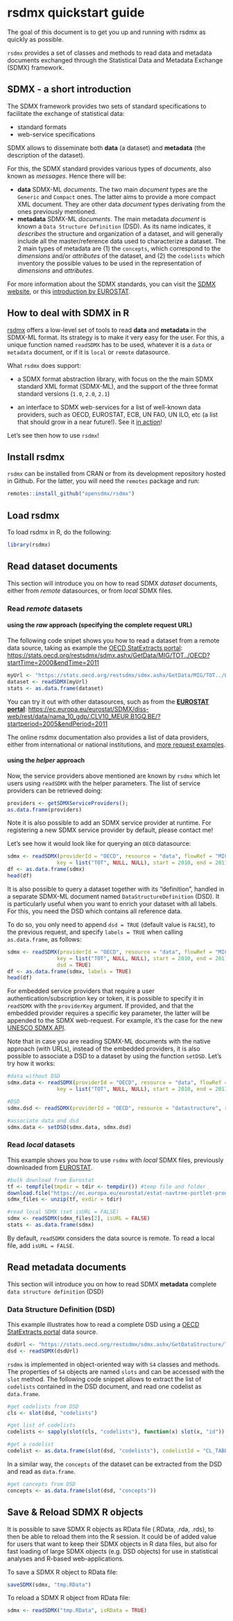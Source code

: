 <!--
%\VignetteEngine{knitr::knitr}
%\VignetteIndexEntry{rsdmx quickstart guide}
-->

# rsdmx quickstart guide

The goal of this document is to get you up and running with rsdmx as quickly as possible.

``rsdmx`` provides a set of classes and methods to read data and metadata documents exchanged through the Statistical Data and Metadata Exchange (SDMX) framework.

## SDMX - a short introduction

The SDMX framework provides two sets of standard specifications to facilitate the exchange of statistical data:

* standard formats
* web-service specifications

SDMX allows to disseminate both **data** (a dataset) and **metadata** (the description of the dataset).

For this, the SDMX standard provides various types of _documents_, also known as _messages_. Hence there will be:

* **data** SDMX-ML _documents_. The two main _document_ types are the ``Generic`` and ``Compact`` ones. The latter aims to provide a more compact XML document. They are other data _document_ types derivating from the ones previously mentioned.
* **metadata** SDMX-ML _documents_. The main metadata _document_ is known a ``Data Structure Definition`` (DSD). As its name indicates, it _describes_ the structure and organization of a dataset, and will generally include all the master/reference data used to characterize a dataset. The 2 main types of metadata are (1) the ``concepts``, which correspond to the _dimensions_ and/or _attributes_ of the dataset, and (2) the ``codelists`` which inventory the possible values to be used in the representation of _dimensions_ and _attributes_.

For more information about the SDMX standards, you can visit the [SDMX website](https://sdmx.org/), or this [introduction by EUROSTAT](https://ec.europa.eu/eurostat/web/sdmx-infospace/trainings-tutorials).

## How to deal with SDMX in R

[rsdmx](https://cran.r-project.org/package=rsdmx) offers a low-level set of tools to read **data** and **metadata** in the SDMX-ML format. Its strategy is to make it very easy for the user. For this, a unique function named ``readSDMX`` has to be used, whatever it is a ``data`` or ``metadata`` document, or if it is ``local`` or ``remote`` datasource.

What ``rsdmx`` does support:

* a SDMX format abstraction library, with focus on the the main SDMX standard XML format (SDMX-ML), and the support of the three format standard versions (``1.0``, ``2.0``, ``2.1``)

* an interface to SDMX web-services for a list of well-known data providers, such as OECD, EUROSTAT, ECB, UN FAO, UN ILO, etc (a list that should grow in a near future!). See it [in action](https://github.com/opensdmx/rsdmx/blob/master/vignettes/quickstart.Rmd#using-the-helper-approach)!

Let's see then how to use ``rsdmx``!

## Install rsdmx

``rsdmx`` can be installed from CRAN or from its development repository hosted in Github. For the latter, you will need the ``remotes`` package and run:

```{r, eval=FALSE, results="hide"}
remotes::install_github("opensdmx/rsdmx")
```

## Load rsdmx

To load rsdmx in R, do the following:

```{r,eval = FALSE,results="hide"}
library(rsdmx)
```

## Read dataset documents

This section will introduce you on how to read SDMX *dataset* documents, either from _remote_ datasources, or from _local_ SDMX files.

### Read _remote_ datasets

#### using the _raw_ approach (specifying the complete request URL)

The following code snipet shows you how to read a dataset from a remote data source, taking as example the [OECD StatExtracts portal](https://stats.oecd.org): [https://stats.oecd.org/restsdmx/sdmx.ashx/GetData/MIG/TOT../OECD?startTime=2000&endTime=2011](https://stats.oecd.org/restsdmx/sdmx.ashx/GetData/MIG/TOT../OECD?startTime=2000&endTime=2011)

```{r,eval = FALSE,results="hide"}
myUrl <- "https://stats.oecd.org/restsdmx/sdmx.ashx/GetData/MIG/TOT../OECD?startTime=2000&endTime=2011"
dataset <- readSDMX(myUrl)
stats <- as.data.frame(dataset)
```

You can try it out with other datasources, such as from the [**EUROSTAT portal**](https://ec.europa.eu/eurostat/web/sdmx-web-services/rest-sdmx-2.1): [https://ec.europa.eu/eurostat/SDMX/diss-web/rest/data/nama_10_gdp/.CLV10_MEUR.B1GQ.BE/?startperiod=2005&endPeriod=2011](https://ec.europa.eu/eurostat/SDMX/diss-web/rest/data/nama_10_gdp/.CLV10_MEUR.B1GQ.BE/?startperiod=2005&endPeriod=2011)

The online rsdmx documentation also provides a list of data providers, either from international or national institutions, and [more request examples](https://github.com/opensdmx/rsdmx/wiki#read-remote-datasets).

#### using the _helper_ approach

Now, the service providers above mentioned are known by ``rsdmx`` which let users using ``readSDMX`` with the helper parameters. The list of service providers can be retrieved doing:

```{r,eval = FALSE,results="hide"}
providers <- getSDMXServiceProviders();
as.data.frame(providers)
```

Note it is also possible to add an SDMX service provider at runtime. For registering a new SDMX service provider by default, please contact me!

Let's see how it would look like for querying an ``OECD`` datasource:

```{r, eval = FALSE,message = FALSE,results="hide"}
sdmx <- readSDMX(providerId = "OECD", resource = "data", flowRef = "MIG",
                key = list("TOT", NULL, NULL), start = 2010, end = 2011)
df <- as.data.frame(sdmx)
head(df)
```

It is also possible to query a dataset together with its "definition", handled
in a separate SDMX-ML document named ``DataStructureDefinition`` (DSD). It is 
particularly useful when you want to enrich your dataset with all labels. For this, 
you need the DSD which contains all reference data.

To do so, you only need to append ``dsd = TRUE`` (default value is ``FALSE``), 
to the previous request, and specify ``labels = TRUE`` when calling ``as.data.frame``,
as follows:

```{r, eval = FALSE,message = FALSE,results="hide"}
sdmx <- readSDMX(providerId = "OECD", resource = "data", flowRef = "MIG",
                key = list("TOT", NULL, NULL), start = 2010, end = 2011,
                dsd = TRUE)
df <- as.data.frame(sdmx, labels = TRUE)
head(df)
```

For embedded service providers that require a user authentication/subscription key or token,
it is possible to specify it in ``readSDMX`` with the ``providerKey`` argument. If provided,
and that the embedded provider requires a specific key parameter, the latter will be appended
to the SDMX web-request. For example, it's the case for the new [UNESCO SDMX API](https://apiportal.uis.unesco.org/getting-started).

Note that in case you are reading SDMX-ML documents with the native approach (with
URLs), instead of the embedded providers, it is also possible to associate a DSD
to a dataset by using the function ``setDSD``. Let's try how it works:

```{r, eval = FALSE,message = FALSE,results="hide"}
#data without DSD
sdmx.data <- readSDMX(providerId = "OECD", resource = "data", flowRef = "MIG",
                key = list("TOT", NULL, NULL), start = 2010, end = 2011)

#DSD
sdmx.dsd <- readSDMX(providerId = "OECD", resource = "datastructure", resourceId = "MIG")

#associate data and dsd
sdmx.data <- setDSD(sdmx.data, sdmx.dsd)
```


### Read _local_ datasets

This example shows you how to use ``rsdmx`` with _local_ SDMX files, previously downloaded from [EUROSTAT](https://ec.europa.eu/eurostat).

```{r, eval = FALSE}
#bulk download from Eurostat
tf <- tempfile(tmpdir = tdir <- tempdir()) #temp file and folder
download.file("https://ec.europa.eu/eurostat/estat-navtree-portlet-prod/BulkDownloadListing?sort=1&file=data%2Frd_e_gerdsc.sdmx.zip", tf)
sdmx_files <- unzip(tf, exdir = tdir)

#read local SDMX (set isURL = FALSE)
sdmx <- readSDMX(sdmx_files[2], isURL = FALSE)
stats <- as.data.frame(sdmx)

```

By default, ``readSDMX`` considers the data source is remote. To read a local file, add ``isURL = FALSE``.

## Read metadata documents

This section will introduce you on how to read SDMX **metadata** complete ``data structure definition`` (DSD)

### Data Structure Definition (DSD)

This example illustrates how to read a complete DSD using a [OECD StatExtracts portal](https://stats.oecd.org) data source.

```{r,eval = FALSE,results="hide"}
dsdUrl <- "https://stats.oecd.org/restsdmx/sdmx.ashx/GetDataStructure/TABLE1"
dsd <- readSDMX(dsdUrl)
```

``rsdmx`` is implemented in object-oriented way with ``S4`` classes and methods. The properties of ``S4`` objects are named ``slots`` and can be accessed with the ``slot`` method. The following code snippet allows to extract the list of ``codelists`` contained in the DSD document, and read one codelist as ``data.frame``.

```{r,eval = FALSE,results="hide"}
#get codelists from DSD
cls <- slot(dsd, "codelists")

#get list of codelists
codelists <- sapply(slot(cls, "codelists"), function(x) slot(x, "id"))

#get a codelist
codelist <- as.data.frame(slot(dsd, "codelists"), codelistId = "CL_TABLE1_FLOWS") 
```

In a similar way, the ``concepts`` of the dataset can be extracted from the DSD and read as ``data.frame``.

```{r,eval = FALSE,results="hide"}
#get concepts from DSD
concepts <- as.data.frame(slot(dsd, "concepts"))
```

## Save & Reload SDMX R objects

It is possible to save SDMX R objects as RData file (.RData, .rda, .rds), to then
be able to reload them into the R session. It could be of added value for users that
want to keep their SDMX objects in R data files, but also for fast loading of large SDMX
objects (e.g. DSD objects) for use in statistical analyses and R-based web-applications.

To save a SDMX R object to RData file:

```{r, eval = FALSE, results="hide"}
saveSDMX(sdmx, "tmp.RData")
```

To reload a SDMX R object from RData file:

```{r, eval = FALSE, results="hide"}
sdmx <- readSDMX("tmp.RData", isRData = TRUE)
```
